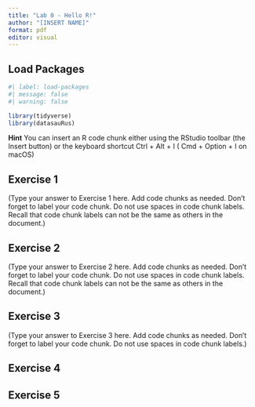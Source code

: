 ```yaml
---
title: "Lab 0 - Hello R!"
author: "[INSERT NAME]"
format: pdf
editor: visual
---
```

  
## Load Packages

```r
#| label: load-packages
#| message: false
#| warning: false

library(tidyverse)
library(datasauRus)
```
  

**Hint** You can insert an R code chunk either using the RStudio toolbar (the Insert button) or the keyboard shortcut Ctrl + Alt + I ( Cmd + Option + I on macOS)


## Exercise 1

(Type your answer to Exercise 1 here. Add code chunks as needed. Don't forget to label your code chunk. Do not use spaces in code chunk labels. Recall that code chunk labels can not be the same as others in the document.)  


## Exercise 2

(Type your answer to Exercise 2 here. Add code chunks as needed. Don't forget to label your code chunk. Do not use spaces in code chunk labels. Recall that code chunk labels can not be the same as others in the document.)

## Exercise 3

(Type your answer to Exercise 3 here. Add code chunks as needed. Don't forget to label your code chunk. Do not use spaces in code chunk labels.)

## Exercise 4

## Exercise 5